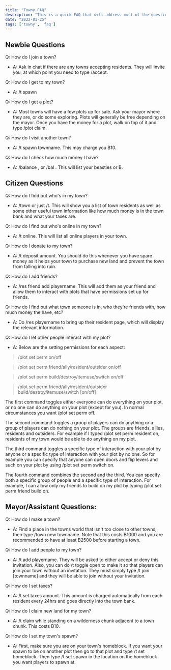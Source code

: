 ```yaml
---
title: "Towny FAQ"
description: "This is a quick FAQ that will address most of the questions seen from new players, citizens and mayors in chat on a daily basis."
date: "2022-01-25"
tags: ['towny', 'faq']
---
```


## Newbie Questions

Q: How do I join a town?
- A: Ask in chat if there are any towns accepting residents. They will invite you, at which point you need to type /accept.

Q: How do I get to my town?
- A: /t spawn

Q: How do I get a plot?
- A: Most towns will have a few plots up for sale. Ask your mayor where they are, or do some exploring. Plots will generally be free depending on the mayor. Once you have the money for a plot, walk on top of it and type /plot claim.

Q: How do I visit another town?
- A: /t spawn townname. This may charge you B10.

Q: How do I check how much money I have?
- A: /balance , or /bal . This will list your beasties or B.

## Citizen Questions

Q: How do I find out who's in my town?
- A: /town or just /t. This will show you a list of town residents as well as some other useful town information like how much money is in the town bank and what your taxes are.

Q: How do I find out who's online in my town?
- A: /t online. This will list all online players in your town.

Q: How do I donate to my town?
- A: /t deposit amount. You should do this whenever you have spare money as it helps your town to purchase new land and prevent the town from falling into ruin.

Q: How do I add friends?
- A: /res friend add playername. This will add them as your friend and allow them to interact with plots that have permissions set up for friends.

Q: How do I find out what town someone is in, who they're friends with, how much money the have, etc?
- A: Do /res playername to bring up their resident page, which will display the relevant information.

Q: How do I let other people interact with my plot?
- A: Below are the setting permissions for each aspect:

> /plot set perm on/off

> /plot set perm friend/ally/resident/outsider on/off

> /plot set perm build/destroy/itemuse/switch on/off

> /plot set perm friend/ally/resident/outsider build/destroy/itemuse/switch [on/off]

The first command toggles either everyone can do everything on your plot, or no one can do anything on your plot (except for you). In normal circumstances you want /plot set perm off.

The second command toggles a group of players can do anything or a group of players can do nothing on your plot. The groups are friends, allies, residents and outsiders. For example if I typed /plot set perm resident on, residents of my town would be able to do anything on my plot.

The third command toggles a specific type of interaction with your plot by anyone or a specific type of interaction with your plot by no one. So for example you can specify that anyone can open doors and flip levers and such on your plot by using /plot set perm switch on.

The fourth command combines the second and the third. You can specify both a specific group of people and a specific type of interaction. For example, I can allow only my friends to build on my plot by typing /plot set perm friend build on.

## Mayor/Assistant Questions:

Q: How do I make a town?
- A: Find a place in the towns world that isn't too close to other towns, then type /town new townname. Note that this costs B1000 and you are recommended to have at least B2500 before starting a town.

Q: How do I add people to my town?
- A: /t add playername. They will be asked to either accept or deny this invitation. Also, you can do /t toggle open to make it so that players can join your town without an invitation. They must simply type /t join [townname] and they will be able to join without your invitation.

Q: How do I set taxes?
- A: /t set taxes amount. This amount is charged automatically from each resident every 24hrs and goes directly into the town bank.

Q: How do I claim new land for my town?
- A: /t claim while standing on a wilderness chunk adjacent to a town chunk. This costs B10.

Q: How do I set my town's spawn?
- A: First, make sure you are on your town's homeblock. If you want your spawn to be on another plot then go to that plot and type /t set homeblock. Then type /t set spawn in the location on the homeblock you want players to spawn at.